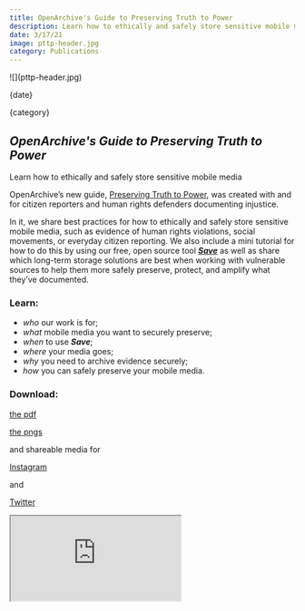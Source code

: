 ```yaml
---
title: OpenArchive's Guide to Preserving Truth to Power
description: Learn how to ethically and safely store sensitive mobile media
date: 3/17/21
image: pttp-header.jpg
category: Publications
---
```



<ArticleHeaderSection>
![](pttp-header.jpg)

{date}

{category}

## ***OpenArchive's Guide to Preserving Truth to Power***

Learn how to ethically and safely store sensitive mobile media

</ArticleHeaderSection>

<ContentSection>

OpenArchive’s new guide, [Preserving Truth to Power](https://drive.google.com/file/d/1JLMsgSzn07qolxJCM-jdos6PICV_gjZy/view?usp=sharing), was created with and for citizen reporters and human rights defenders documenting injustice.

In it, we share best practices for how to ethically and safely store sensitive mobile media, such as evidence of human rights violations, social movements, or everyday citizen reporting. We also include a mini tutorial for how to do this by using our free, open source tool [**_Save_**](https://open-archive.org/save/) as well as share which long-term storage solutions are best when working with vulnerable sources to help them more safely preserve, protect, and amplify what they’ve documented.

### Learn:

- _who_ our work is for;
- _what_ mobile media you want to securely preserve;
- _when_ to use **_Save_**;
- _where_ your media goes;
- _why_ you need to archive evidence securely;
- _how_ you can safely preserve your mobile media.

### Download:

[the pdf](https://drive.google.com/file/d/1JLMsgSzn07qolxJCM-jdos6PICV_gjZy/view?usp=sharing)

[the pngs](https://drive.google.com/drive/folders/1KYPCTLFV1kmtNnpGlHBSm3Iz3QU88sYb?usp=sharing)

and shareable media for

[Instagram](https://drive.google.com/drive/folders/1neUY1R50ruVKchaOzomc4aK1PFiZTnGK?usp=sharing)

and

[Twitter](https://drive.google.com/drive/folders/1gNZPpqMReq6dDZtutzFKanye0icAa8VO?usp=sharing)

<iframe
  src="https://drive.google.com/file/d/1JLMsgSzn07qolxJCM-jdos6PICV_gjZy/preview"
  style={{ width: "100%", height: "768px" }}
></iframe>

</ContentSection>

